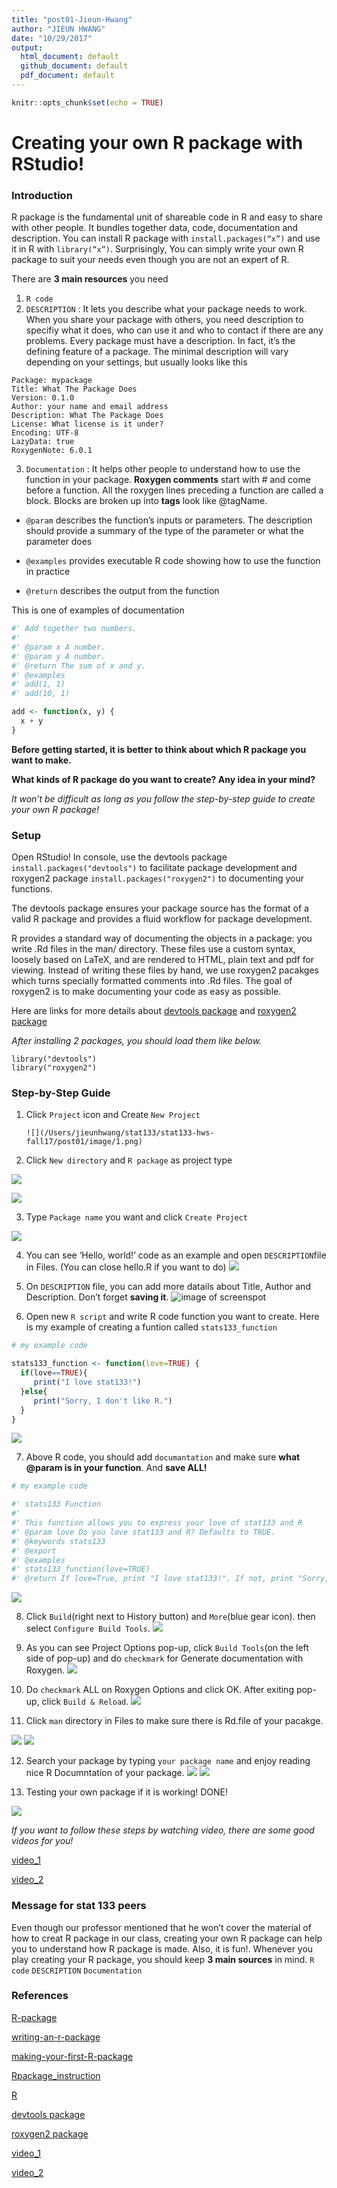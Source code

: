 ```yaml
---
title: "post01-Jieun-Hwang"
author: "JIEUN HWANG"
date: "10/29/2017"
output:
  html_document: default
  github_document: default
  pdf_document: default
---
```


```r
knitr::opts_chunk$set(echo = TRUE)
```
# **Creating your own R package with RStudio! **

### Introduction
R package is the fundamental unit of shareable code in R and easy to share with other people. It bundles together data, code, documentation and description. You can install R package with `install.packages(“x”)` and use it in R with `library(“x”)`. Surprisingly, You can simply write your own R package to suit your needs even though you are not an expert of R.

There are **3 main resources** you need

1. `R code` 
2. `DESCRIPTION` : It lets you describe what your package needs to work. When you share your package with others, you need description to specifiy what it does, who can use it and who to contact if there are any problems. Every package must have a description. In fact, it’s the defining feature of a package. The minimal description will vary depending on your settings, but usually looks like this

```{}
Package: mypackage
Title: What The Package Does
Version: 0.1.0
Author: your name and email address 
Description: What The Package Does
License: What license is it under?
Encoding: UTF-8
LazyData: true
RoxygenNote: 6.0.1
```

3. `Documentation` : It helps other people to understand how to use the function in your package. **Roxygen comments** start with # and come before a function. All the roxygen lines preceding a function are called a block. Blocks are broken up into **tags** look like @tagName.

  * `@param` describes the function’s inputs or parameters. The description should provide a summary of the type of the parameter or what the parameter does

  * `@examples` provides executable R code showing how to use the function in practice

  * `@return` describes the output from the function
  
  This is one of examples of documentation

```r
#' Add together two numbers.
#' 
#' @param x A number.
#' @param y A number.
#' @return The sum of x and y.
#' @examples
#' add(1, 1)
#' add(10, 1)

add <- function(x, y) {
  x + y
}
```

**Before getting started, it is better to think about which R package you want to make.**


**What kinds of R package do you want to create? Any idea in your mind?**


*It won't be difficult as long as you follow the step-by-step guide to create your own R package!*

### Setup
Open RStudio! In console, use the devtools package `install.packages("devtools")` to facilitate package development and roxygen2 package `install.packages("roxygen2")` to documenting your functions. 

The devtools package ensures your package source has the format of a valid R package and provides a fluid workflow for package development. 

R provides a standard way of documenting the objects in a package: you write .Rd files in the man/ directory. These files use a custom syntax, loosely based on LaTeX, and are rendered to HTML, plain text and pdf for viewing. Instead of writing these files by hand, we use roxygen2 pacakges which turns specially formatted comments into .Rd files. The goal of roxygen2 is to make documenting your code as easy as possible. 

Here are links for more details about [devtools package](https://github.com/hadley/devtools) and [roxygen2 package ](https://cran.r-project.org/web/packages/roxygen2/vignettes/roxygen2.html)

*After installing 2 packages, you should load them like below.*

```{}
library("devtools")
library("roxygen2")
```

### Step-by-Step Guide

1. Click `Project` icon and Create `New Project`


       ![](/Users/jieunhwang/stat133/stat133-hws-fall17/post01/image/1.png)



2. Click `New directory` and `R package` as project type


![](/Users/jieunhwang/stat133/stat133-hws-fall17/post01/image/2.png)

![](/Users/jieunhwang/stat133/stat133-hws-fall17/post01/image/3.png)

3. Type `Package name` you want and click `Create Project`

![](/Users/jieunhwang/stat133/stat133-hws-fall17/post01/image/4.png)

4. You can see 'Hello, world!' code as an example and open `DESCRIPTION`file in Files.
   (You can close hello.R if you want to do)
![](/Users/jieunhwang/stat133/stat133-hws-fall17/post01/image/5.png)

5. On `DESCRIPTION` file, you can add more datails about Title, Author and Description. Don't forget **saving it**. 
![image of screenspot](/Users/jieunhwang/stat133/stat133-hws-fall17/post01/image/6.png)

6. Open new `R script` and write R code function you want to create. Here is my example of creating a funtion called `stats133_function`

```r
# my example code

stats133_function <- function(love=TRUE) {
  if(love==TRUE){
     print("I love stat133!")
  }else{
     print("Sorry, I don't like R.")
  }
}
```

![](/Users/jieunhwang/stat133/stat133-hws-fall17/post01/image/7.png)


7. Above R code, you should add `documantation` and make sure **what @param is in your function**.
   And **save ALL!**

```r
# my example code

#' stats133 Function
#'
#' This function allows you to express your love of stat133 and R
#' @param love Do you love stat133 and R? Defaults to TRUE.
#' @keywords stats133
#' @export
#' @examples
#' stats133_function(love=TRUE)
#' @return If love=True, print "I love stat133!". If not, print "Sorry, I don't like R."

```   
   
   
   
![](/Users/jieunhwang/stat133/stat133-hws-fall17/post01/image/8.png)



8. Click `Build`(right next to History button) and `More`(blue gear icon). then select `Configure Build Tools`. 
![](/Users/jieunhwang/stat133/stat133-hws-fall17/post01/image/9.png)


9. As you can see Project Options pop-up, click `Build Tools`(on the left side of pop-up) and do `checkmark` for Generate documentation with Roxygen. 
![](/Users/jieunhwang/stat133/stat133-hws-fall17/post01/image/10.png)

10. Do `checkmark` ALL on Roxygen Options and click OK. After exiting pop-up, click `Build & Reload`.
![](/Users/jieunhwang/stat133/stat133-hws-fall17/post01/image/11.png)


11. Click `man` directory in Files to make sure there is Rd.file of your pacakge.

![](/Users/jieunhwang/stat133/stat133-hws-fall17/post01/image/12.png)
![](/Users/jieunhwang/stat133/stat133-hws-fall17/post01/image/13.png)


12. Search your package by typing `your package name` and enjoy reading nice R Documntation of your package.
![](/Users/jieunhwang/stat133/stat133-hws-fall17/post01/image/14.png)
![](/Users/jieunhwang/stat133/stat133-hws-fall17/post01/image/15.png)


13. Testing your own package if it is working! DONE! 

![](/Users/jieunhwang/stat133/stat133-hws-fall17/post01/image/16.png)


*If you want to follow these steps by watching video, there are some good videos for you!*


[video_1](https://www.youtube.com/watch?v=9PyQlbAEujY)



[video_2](https://www.youtube.com/watch?v=WK3_JAPP7ZM)


### Message for stat 133 peers
Even though our professor mentioned that he won't cover the material of how to creat R package in our class, creating your own R package can help you to understand how R package is made. Also, it is fun!.
Whenever you play creating your R package, you should keep **3 main sources** in mind. `R code` `DESCRIPTION` `Documentation`

### References

[R-package](http://stat545.com/packages06_foofactors-package.html)


[writing-an-r-package](https://hilaryparker.com/2014/04/29/writing-an-r-package-from-scratch/)


[making-your-first-R-package](http://tinyheero.github.io/jekyll/update/2015/07/26/making-your-first-R-package.html)



[Rpackage_instruction](http://web.mit.edu/insong/www/pdf/rpackage_instructions.pdf)



[R](http://r-pkgs.had.co.nz)


[devtools package](https://github.com/hadley/devtools)


[roxygen2 package ](https://cran.r-project.org/web/packages/roxygen2/vignettes/roxygen2.html)



[video_1](https://www.youtube.com/watch?v=9PyQlbAEujY)


[video_2](https://www.youtube.com/watch?v=WK3_JAPP7ZM)

